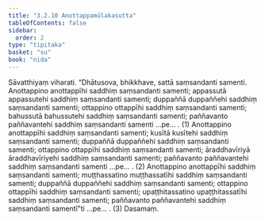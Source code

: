 ```yaml
---
title: "3.2.10 Anottappamūlakasutta"
tableOfContents: false
sidebar:
  order: 2
type: "tipitaka"
basket: "su"
book: "nida"
---
```



<DynamicBreadcrumb />

<Division number="104" book="nida" bookNo="12" page="374">

<Paragraph number="747" book="nida">
Sāvatthiyaṃ viharati. “Dhātusova, bhikkhave, sattā saṃsandanti samenti. Anottappino anottappīhi saddhiṃ saṃsandanti samenti; appassutā appassutehi saddhiṃ saṃsandanti samenti; duppaññā duppaññehi saddhiṃ saṃsandanti samenti; ottappino ottappīhi saddhiṃ saṃsandanti samenti; bahussutā bahussutehi saddhiṃ saṃsandanti samenti; paññavanto paññavantehi saddhiṃ saṃsandanti samenti …pe… . (1)
</Paragraph>

<Paragraph number="748" book="nida">
Anottappino anottappīhi saddhiṃ saṃsandanti samenti; kusītā kusītehi saddhiṃ saṃsandanti samenti; duppaññā duppaññehi saddhiṃ saṃsandanti samenti; ottappino ottappīhi saddhiṃ saṃsandanti samenti; āraddhavīriyā āraddhavīriyehi saddhiṃ saṃsandanti samenti; paññavanto paññavantehi saddhiṃ saṃsandanti samenti …pe… . (2)
</Paragraph>

<Paragraph number="749" book="nida">
Anottappino anottappīhi saddhiṃ saṃsandanti samenti; muṭṭhassatino muṭṭhassatīhi saddhiṃ saṃsandanti samenti; duppaññā duppaññehi saddhiṃ saṃsandanti samenti; ottappino ottappīhi saddhiṃ saṃsandanti samenti; upaṭṭhitassatino upaṭṭhitassatīhi saddhiṃ saṃsandanti samenti; paññavanto paññavantehi saddhiṃ saṃsandanti samentī”ti …pe… . (3)

</Paragraph>
</Division>

<Paragraph number="750" type="center" book="nida">
Dasamaṃ.
</Paragraph>